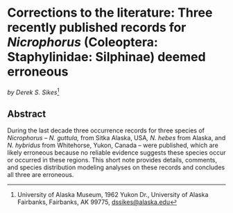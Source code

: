 # Corrections to the literature: Three recently published records for *Nicrophorus* (Coleoptera: Staphylinidae: Silphinae) deemed erroneous

*by Derek S. Sikes*^[University of Alaska Museum, 1962 Yukon Dr., University of Alaska Fairbanks, Fairbanks, AK 99775, <dssikes@alaska.edu>]

## Abstract

During the last decade three occurrence records for three
species of *Nicrophorus -- N. guttula,* from Sitka Alaska, USA*,* *N.
hebes* from Alaska, and *N. hybridus* from Whitehorse, Yukon, Canada --
were published, which are likely erroneous because no reliable evidence
suggests these species occur or occurred in these regions. This short
note provides details, comments, and species distribution modeling
analyses on these records and concludes all three are erroneous.
